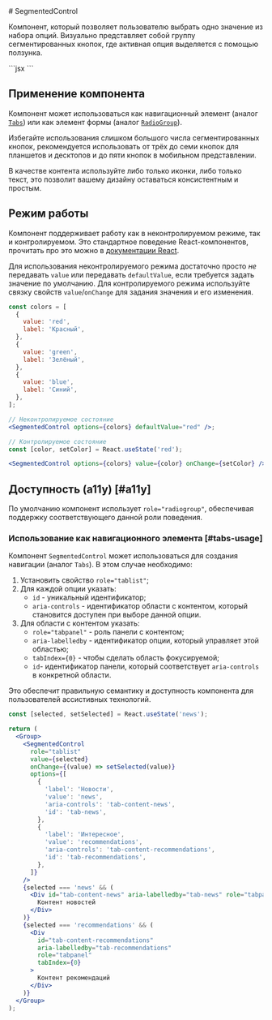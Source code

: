 <Overview>
# SegmentedControl

Компонент, который позволяет пользователю выбрать одно значение из набора опций.
Визуально представляет собой группу сегментированных кнопок, где активная опция выделяется с помощью ползунка.

</Overview>


<Playground Wrapper={BlockWrapper}>
  ```jsx
  <SegmentedControl
    name="report-type"
    options={[
      {
        label: 'Баг',
        value: 'bug',
      },
      {
        label: 'Идея',
        value: 'idea',
      },
      {
        label: 'Другое',
        value: 'other',
      },
    ]}
  />
  ```
</Playground>

## Применение компонента

Компонент может использоваться как навигационный элемент (аналог [`Tabs`](/components/tabs)) или
как элемент формы (аналог [`RadioGroup`](/components/radio-group)).

Избегайте использования слишком большого числа сегментированных кнопок, рекомендуется использовать от трёх до семи кнопок
для планшетов и десктопов и до пяти кнопок в мобильном представлении.

В качестве контента используйте либо только иконки, либо только текст, это позволит вашему дизайну оставаться
консистентным и простым.

## Режим работы

Компонент поддерживает работу как в неконтролируемом режиме, так и контролируемом. Это стандартное поведение
React-компонентов, прочитать про это можно в [документации React](https://react.dev/reference/react-dom/components/input#controlling-an-input-with-a-state-variable).

Для использования неконтролируемого режима достаточно просто _не_ передавать `value` или передавать `defaultValue`, если
требуется задать значение по умолчанию.
Для контролируемого режима используйте связку свойств `value`/`onChange` для задания значения и его изменения.

```jsx
const colors = [
  {
    value: 'red',
    label: 'Красный',
  },
  {
    value: 'green',
    label: 'Зелёный',
  },
  {
    value: 'blue',
    label: 'Синий',
  },
];

// Неконтролируемое состояние
<SegmentedControl options={colors} defaultValue="red" />;

// Контролируемое состояние
const [color, setColor] = React.useState('red');

<SegmentedControl options={colors} value={color} onChange={setColor} />;
```

## Доступность (a11y) [#a11y]

По умолчанию компонент использует `role="radiogroup"`, обеспечивая поддержку соответствующего данной роли поведения.

### Использование как навигационного элемента [#tabs-usage]

Компонент `SegmentedControl` может использоваться для создания навигации (аналог `Tabs`). В этом случае необходимо:

1. Установить свойство `role="tablist"`;
2. Для каждой опции указать:
   - `id` - уникальный идентификатор;
   - `aria-controls` - идентификатор области с контентом, который становится доступен при выборе данной опции.
3. Для области с контентом указать:
   - `role="tabpanel"` - роль панели с контентом;
   - `aria-labelledby` - идентификатор опции, который управляет этой областью;
   - `tabIndex={0}` - чтобы сделать область фокусируемой;
   - `id`- идентификатор панели, который соответствует `aria-controls` в конкретной области.

Это обеспечит правильную семантику и доступность компонента для пользователей ассистивных технологий.

<Playground Wrapper={BlockWrapper}>

```jsx
const [selected, setSelected] = React.useState('news');

return (
  <Group>
    <SegmentedControl
      role="tablist"
      value={selected}
      onChange={(value) => setSelected(value)}
      options={[
        {
          'label': 'Новости',
          'value': 'news',
          'aria-controls': 'tab-content-news',
          'id': 'tab-news',
        },
        {
          'label': 'Интересное',
          'value': 'recommendations',
          'aria-controls': 'tab-content-recommendations',
          'id': 'tab-recommendations',
        },
      ]}
    />
    {selected === 'news' && (
      <Div id="tab-content-news" aria-labelledby="tab-news" role="tabpanel" tabIndex={0}>
        Контент новостей
      </Div>
    )}
    {selected === 'recommendations' && (
      <Div
        id="tab-content-recommendations"
        aria-labelledby="tab-recommendations"
        role="tabpanel"
        tabIndex={0}
      >
        Контент рекомендаций
      </Div>
    )}
  </Group>
);
```

</Playground>
